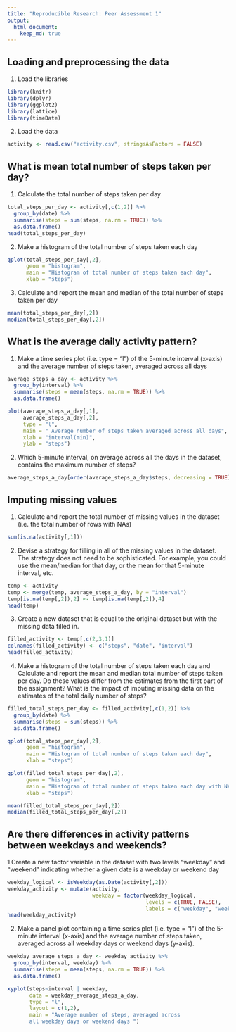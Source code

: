 ```yaml
---
title: "Reproducible Research: Peer Assessment 1"
output: 
  html_document:
    keep_md: true
---
```



## Loading and preprocessing the data
1. Load the libraries
```r
library(knitr)
library(dplyr)
library(ggplot2)
library(lattice)
library(timeDate)
```

2. Load the data
```r
activity <- read.csv("activity.csv", stringsAsFactors = FALSE)
```


## What is mean total number of steps taken per day?
1. Calculate the total number of steps taken per day
```r
total_steps_per_day <- activity[,c(1,2)] %>% 
  group_by(date) %>%
  summarise(steps = sum(steps, na.rm = TRUE)) %>%
  as.data.frame()
head(total_steps_per_day)
```

2. Make a histogram of the total number of steps taken each day
```r
qplot(total_steps_per_day[,2], 
      geom = "histogram",
      main = "Histogram of total number of steps taken each day",
      xlab = "steps")
```

3. Calculate and report the mean and median of the total number of steps taken per day
```r
mean(total_steps_per_day[,2])
median(total_steps_per_day[,2])
```

## What is the average daily activity pattern?
1. Make a time series plot (i.e. type = "l") of the 5-minute interval (x-axis) and 
the average number of steps taken, averaged across all days 
```r
average_steps_a_day <- activity %>% 
  group_by(interval) %>%
  summarise(steps = mean(steps, na.rm = TRUE)) %>%
  as.data.frame()

plot(average_steps_a_day[,1],
     average_steps_a_day[,2],
     type = "l",
     main = " Average number of steps taken averaged across all days",
     xlab = "interval(min)",
     ylab = "steps")
```

2. Which 5-minute interval, on average across all the days in the dataset, 
contains the maximum number of steps?
```r
average_steps_a_day[order(average_steps_a_day$steps, decreasing = TRUE),][1,1]
```

## Imputing missing values
1. Calculate and report the total number of missing values in the dataset
(i.e. the total number of rows with NAs)
```r
sum(is.na(activity[,1]))
```

2. Devise a strategy for filling in all of the missing values in the dataset.
The strategy does not need to be sophisticated. For example, you could use 
the mean/median for that day, or the mean for that 5-minute interval, etc.
```r
temp <- activity
temp <- merge(temp, average_steps_a_day, by = "interval")
temp[is.na(temp[,2]),2] <- temp[is.na(temp[,2]),4]
head(temp)
```

3. Create a new dataset that is equal to the original dataset
but with the missing data filled in.
```r
filled_activity <- temp[,c(2,3,1)]
colnames(filled_activity) <- c("steps", "date", "interval")
head(filled_activity)
```

4. Make a histogram of the total number of steps taken each day and 
Calculate and report the mean and median total number of steps taken
per day. Do these values differ from the estimates from the first part 
of the assignment? What is the impact of imputing missing data on 
the estimates of the total daily number of steps?
```r
filled_total_steps_per_day <- filled_activity[,c(1,2)] %>% 
  group_by(date) %>%
  summarise(steps = sum(steps)) %>%
  as.data.frame()

qplot(total_steps_per_day[,2], 
      geom = "histogram",
      main = "Histogram of total number of steps taken each day",
      xlab = "steps")

qplot(filled_total_steps_per_day[,2], 
      geom = "histogram",
      main = "Histogram of total number of steps taken each day with NA overwritten",
      xlab = "steps")

mean(filled_total_steps_per_day[,2])
median(filled_total_steps_per_day[,2])
```

## Are there differences in activity patterns between weekdays and weekends?
1.Create a new factor variable in the dataset with two levels "weekday" 
and "weekend" indicating whether a given date is a weekday or weekend day
```r
weekday_logical <- isWeekday(as.Date(activity[,2]))
weekday_activity <- mutate(activity, 
                           weekday = factor(weekday_logical, 
                                            levels = c(TRUE, FALSE), 
                                            labels = c("weekday", "weekend")))
head(weekday_activity)
```

2. Make a panel plot containing a time series plot (i.e. type = "l") of the 
5-minute interval (x-axis) and the average number of steps taken, averaged
across all weekday days or weekend days (y-axis). 
```r
weekday_average_steps_a_day <- weekday_activity %>% 
  group_by(interval, weekday) %>%
  summarise(steps = mean(steps, na.rm = TRUE)) %>%
  as.data.frame()

xyplot(steps~interval | weekday, 
       data = weekday_average_steps_a_day, 
       type = "l", 
       layout = c(1,2),
       main = "Average number of steps, averaged across 
       all weekday days or weekend days ")
```